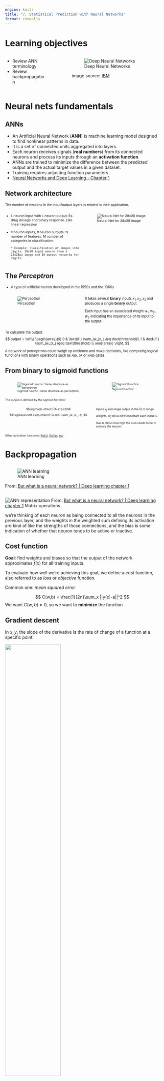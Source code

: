 ```yaml
---
engine: knitr
title: "7. Statistical Prediction with Neural Networks"
format: revealjs
---
```


# Learning objectives

:::: {.columns}

::: {.column width="30%"}
- Review ANN terminology 
- Review backpropagation
:::

:::{.column width="10%"}
:::
:::{.column width="60%"}
![Deep Neural Networks](images/ICLH_Diagram_Batch_01_03-DeepNeuralNetwork.png)

image source: [IBM](https://www.ibm.com/content/dam/connectedassets-adobe-cms/worldwide-content/cdp/cf/ul/g/3a/b8/ICLH_Diagram_Batch_01_03-DeepNeuralNetwork.png)
:::

::: notes
:::

::::

# Neural nets fundamentals

## ANNs

- An Artificial Neural Network (**ANN**)  is machine learning model designed to find nonlinear patterns in data.
- It is a set of connected units aggregated into layers.
- Each neuron receives signals (**real numbers**) from its connected neurons and
process its inputs through an **activation function**.
- ANNs are trained to minimize the difference between the predicted output and the actual target values in a given dataset.
- Training requires adjusting function parameters
- [Neural Networks and Deep Learning - Chapter 1](http://neuralnetworksanddeeplearning.com/chap1.html)

## Network architecture

:::{style="font-size:78%"}
The number of neurons in the input/output layers is related to their application. 


::::{.columns}
:::{.column width="50%"}

- `1` neuron input with `1` neuron output: Ex. drug dosage and binary response. 
Like linear regression
- `N` neuron inputs, `M` neuron outputs: N number of features. M number of categories in classification.

      * Example: classification of images into digits. 28x28 input neuron from a 28x28px image and 10 output networks for digits.
:::
:::{.column width="50%"}

  ![Neural Net for 28x28 image](images/net_architechture.png)
:::
::::
:::

## The *Perceptron*

::: {style="font-size: 80%"}
- A type of artificial neuron developed in the 1950s and the 1960s

::::{.columns}

:::{.column width="50%"}
![Perceptron](images/perceptron.png)
:::
::: {.column width="50%"}
It takes several **binary** inputs $x_1,x_2,x_3$ and produces
a single **binary** output

Each input has an associated weight $w_1,w_2,w_3$ 
indicating the importance of its input to the output. 
:::
::::


To calculate the output: 
$$ output = \left\{
\begin{array}{ll}
      0 & \text{if } \sum_jw_jx_j \leq \text{threshold}\\
      1 & \text{if } \sum_jw_jx_j \geq \text{threshold} \\
\end{array} 
\right.  $$

A network of perceptrons could weigh up evidence and make decisions, like computing logical functions with binary operations such as `AND`, `OR` or `NAND` gates.
:::

## From binary to sigmoid functions

:::{style="font-size:65%"}

::::{.columns}
:::{.column width="50%"}
![Sigmoid neuron. Same structure as perceptron](images/perceptron.png)
:::
::: {.column width="30%"}
![Sigmoid function](images/sigmoid.png)
:::
::::

The output is defined by the sigmoid function: 

::::{.columns}
:::{.column width="55%"}
$$\sigma(z)=\frac{1}{1+e^{-z}}$$
$$\sigma(w\cdot x+b)=\frac{1}{1+exp(-\sum_jw_jx_j-b)}$$

:::
:::{.column width="40%"}
Inputs $x_j$ and single output in the $[0,1]$ range. 

Weights, $w_j$ tell us how important each input is.

Bias $b$ tell us how high the sum needs to be to activate the neuron.
:::
::::

Other activation functions: [ReLU](https://en.wikipedia.org/wiki/Rectifier_(neural_networks)), [Softax](https://en.wikipedia.org/wiki/Softmax_function), [etc](https://en.wikipedia.org/wiki/Activation_function)
::::

# Backpropagation

## 

![ANN learning](images/bp_learn.png)

From: [But what is a neural network? | Deep learning chapter 1](https://www.youtube.com/watch?v=aircAruvnKk)

##

![ANN representation](images/bp_rep.png)
From: [But what is a neural network? | Deep learning chapter 1](https://www.youtube.com/watch?v=aircAruvnKk)
Matrix operations

::: notes
we're thinking of each neuron as being connected to all the neurons in the previous layer, and the weights in the weighted sum defining its activation are kind of like the strengths of those connections, and the bias is some indication of whether that neuron tends to be active or inactive.
:::

## Cost function

**Goal**: find weights and biases so that the output of the network 
approximates $f(x)$ for all training inputs.


To evaluate how well we're achieving this goal, we define a *cost* function, 
also referred to as *loss* or *objective* function.

Common one: *mean squared error*

$$
C(w,b) = \frac{1}{2n}\sum_x ||y(x)-a||^2
$$
We want $C(w,b)\approx 0$, so we want to **minimize** the function

## Gradient descent

In $x,y$, the slope of the derivative is the rate of change of a function at a specific point.

![](images/bp_slope.png){.nostretch width='60%'}

From: [Gradient descent, how neural networks learn | DL2 ](https://www.youtube.com/watch?v=IHZwWFHWa-w)

## Gradient descend
{{< video https://www.youtube.com/watch?v=IHZwWFHWa-w start="418" width="100%" height="100%">}}


## Gradient descend calculation

With partial derivatives using the **chain rule** (from Leibniz)

A very simple example:

{{< video https://www.youtube.com/watch?v=IN2XmBhILt4 start="642" width="80%"  height="450px">}}

## Algorithm {style="font-size:80%"}

::::{.columns}

:::{.column width="70%"}
1. Inputs are propagated from the input to the output layer.
2. The network error is calculated.
3. The error is propagated from the output layer to the input layer - **backpropagation**.
:::
:::{.column width="30%"}
![Forward-Backward](images/Backpropagation-passes-architecture.webp)
:::
::::
We get  the derivatives of the cost function with respect to each individual $w$ and $b$ and update them  according to a learning rate. 

We repeat until the change is really small or we reach some other condition.

##  Again

![Training Algorithm](images/sgd.png){width="70%"}

From: [How the backpropagation algorithm works](http://neuralnetworksanddeeplearning.com/chap2.html)

## Backpropagation implementation

- [Hacker's guide to Neural Networks by Andrej Karpathy](https://karpathy.github.io/neuralnets/)
- [A Comprehensive Guide to the Backpropagation Algorithm in Neural Networks by neptune.ai](https://neptune.ai/blog/backpropagation-algorithm-in-neural-networks-guide)
- [How the backpropagation algorithm works by Michael Nielsen](http://neuralnetworksanddeeplearning.com/chap2.html)

## Artificial Neural Networks

What do we need?

- A network structure with input, output and *h* hidden layers.
- One **weight** value per link (neuron-neuron connection).
- One **bias** value per neuron. 
- An activation function for the neurons, usually ReLU or sigmoid.
- A cost function to minimize during training and to tune weight and biases values.
- A training algorithm more like stochastic gradient descent.

